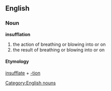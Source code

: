 == English ==
=== Noun ===
[[Category:English nouns]]
'''insufflation'''
# the action of breathing or blowing into or on
# the result of breathing or blowing into or on
==== Etymology ====
[[insufflate]] + [[-tion]]